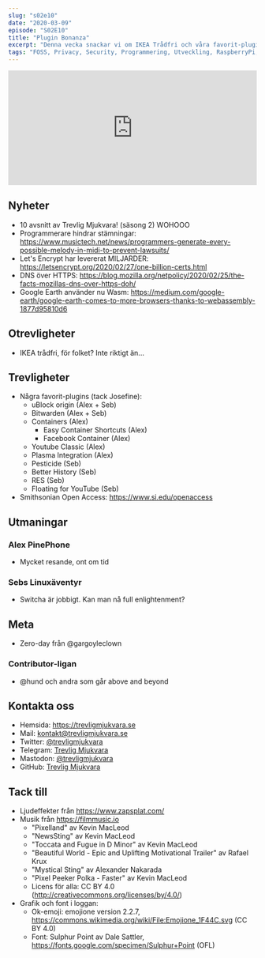 ```yaml
---
slug: "s02e10"
date: "2020-03-09"
episode: "S02E10"
title: "Plugin Bonanza"
excerpt: "Denna vecka snackar vi om IKEA Trådfri och våra favorit-plugins. Google Earth, Mozillas DOH och andra nyheter."
tags: "FOSS, Privacy, Security, Programmering, Utveckling, RaspberryPi, PinePhone, Technology, Linux, Open Source, Manjaro, GDPR, KDE, NPM, Firefox, Cookies, AI, Machine Learning"
---
```



<SEO title="S02E10 - Plugin Bonanza" />
<div style="width: 100%;">
  <iframe
    src="https://open.spotify.com/embed-podcast/episode/51sl0FOMkTAyfo96poG19G"
    width="100%"
    height="232"
    frameborder="0"
    allowtransparency="true"
    allow="encrypted-media"
  ></iframe>
</div>

## Nyheter
- 10 avsnitt av Trevlig Mjukvara! (säsong 2) WOHOOO
- Programmerare hindrar stämningar: https://www.musictech.net/news/programmers-generate-every-possible-melody-in-midi-to-prevent-lawsuits/
- Let's Encrypt har levererat MILJARDER: https://letsencrypt.org/2020/02/27/one-billion-certs.html
- DNS över HTTPS: https://blog.mozilla.org/netpolicy/2020/02/25/the-facts-mozillas-dns-over-https-doh/
- Google Earth använder nu Wasm: https://medium.com/google-earth/google-earth-comes-to-more-browsers-thanks-to-webassembly-1877d95810d6

## Otrevligheter
- IKEA trådfri, för folket? Inte riktigt än...

## Trevligheter
- Några favorit-plugins (tack Josefine):
  - uBlock origin (Alex + Seb)
  - Bitwarden (Alex + Seb)
  - Containers (Alex)
    - Easy Container Shortcuts (Alex)
    - Facebook Container (Alex)
  - Youtube Classic (Alex)
  - Plasma Integration (Alex)
  - Pesticide (Seb)
  - Better History (Seb)
  - RES (Seb)
  - Floating for YouTube (Seb)
- Smithsonian Open Access: https://www.si.edu/openaccess

## Utmaningar
### Alex PinePhone
- Mycket resande, ont om tid

### Sebs Linuxäventyr
- Switcha är jobbigt. Kan man nå full enlightenment?

## Meta
- Zero-day från @gargoyleclown

### Contributor-ligan
- @hund och andra som går above and beyond

## Kontakta oss
- Hemsida: https://trevligmjukvara.se
- Mail: kontakt@trevligmjukvara.se
- Twitter: [@trevligmjukvara](https://twitter.com/trevligmjukvara)
- Telegram: [Trevlig Mjukvara](https://t.me/trevligmjukvara)
- Mastodon: [@trevligmjukvara](https://mastodon.linuxkompis.se/@trevligmjukvara)
- GitHub: [Trevlig Mjukvara](https://github.com/trevligmjukvara)

## Tack till
- Ljudeffekter från https://www.zapsplat.com/
- Musik från https://filmmusic.io
  - "Pixelland" av Kevin MacLeod
  - "NewsSting" av Kevin MacLeod
  - "Toccata and Fugue in D Minor" av Kevin MacLeod
  - "Beautiful World - Epic and Uplifting Motivational Trailer" av Rafael Krux
  - "Mystical Sting" av Alexander Nakarada
  - "Pixel Peeker Polka - Faster" av Kevin MacLeod
  - Licens för alla: CC BY 4.0 (http://creativecommons.org/licenses/by/4.0/)
- Grafik och font i loggan:
  - Ok-emoji: emojione version 2.2.7, https://commons.wikimedia.org/wiki/File:Emojione_1F44C.svg (CC BY 4.0)
  - Font: Sulphur Point av Dale Sattler, https://fonts.google.com/specimen/Sulphur+Point (OFL)

